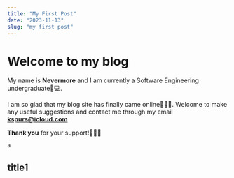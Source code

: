 ```yaml
---
title: "My First Post"
date: "2023-11-13"
slug: "my first post"
---
```


#  Welcome to my blog

My name is **Nevermore** and I am currently a Software Engineering undergraduate🔧💻.

I am so glad that my blog site has finally came online🎉🎉🎉. 
Welcome to make any useful suggestions and contact me through my email **kspurs@icloud.com**

**Thank you** for your support!🙏🙏🙏
```javascript
a
```

## title1